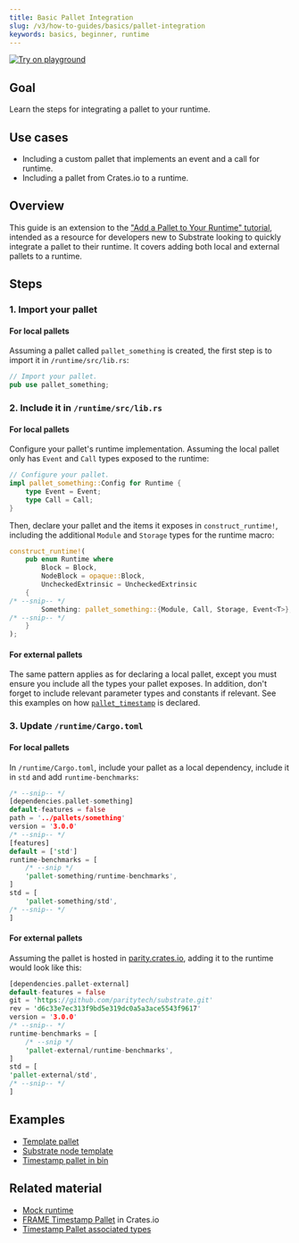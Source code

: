 ```yaml
---
title: Basic Pallet Integration
slug: /v3/how-to-guides/basics/pallet-integration
keywords: basics, beginner, runtime
---
```


[![Try on playground](https://img.shields.io/badge/Playground-Node_Template-brightgreen?logo=Parity%20Substrate)](https://playground.substrate.dev/?deploy=node-template)

## Goal

Learn the steps for integrating a pallet to your runtime.

## Use cases

- Including a custom pallet that implements an event and a call for runtime.
- Including a pallet from Crates.io to a runtime.
## Overview

This guide is an extension to the ["Add a Pallet to Your Runtime" tutorial][add-a-pallet-tutorial], intended as a resource 
for developers new to Substrate looking to quickly integrate a pallet to their runtime. It covers adding both local and external pallets to a runtime.

## Steps

### 1. Import your pallet
#### For local pallets
Assuming a pallet called `pallet_something` is created, the first step is to import it in `/runtime/src/lib.rs`:

```rust
// Import your pallet.
pub use pallet_something;
```
### 2. Include it in `/runtime/src/lib.rs` 
#### For local pallets
Configure your pallet's runtime implementation. Assuming the local pallet only has `Event` and `Call` types exposed to the runtime:

```rust
// Configure your pallet.
impl pallet_something::Config for Runtime {
	type Event = Event;
	type Call = Call;
}
```

Then, declare your pallet and the items it exposes in `construct_runtime!`, including the additional `Module` and `Storage` 
types for the runtime macro: 

```rust
construct_runtime!(
	pub enum Runtime where
		Block = Block,
		NodeBlock = opaque::Block,
		UncheckedExtrinsic = UncheckedExtrinsic
	{
/* --snip-- */
		Something: pallet_something::{Module, Call, Storage, Event<T>}, 
/* --snip-- */
	}
);
```
#### For external pallets
The same pattern applies as for declaring a local pallet, except you must ensure you include all the types your pallet exposes.
In addition, don't forget to include relevant parameter types and constants if relevant. See this examples on how [`pallet_timestamp`][timestamp-frame]
is declared.


### 3. Update `/runtime/Cargo.toml`
#### For local pallets
In `/runtime/Cargo.toml`, include your pallet as a local dependency, include it in `std` and add `runtime-benchmarks`:

```rust
/* --snip-- */
[dependencies.pallet-something]
default-features = false
path = '../pallets/something'
version = '3.0.0'
/* --snip-- */
[features]
default = ['std']
runtime-benchmarks = [
	/* --snip */
	'pallet-something/runtime-benchmarks',
]
std = [
	'pallet-something/std',
/* --snip-- */
]
```
#### For external pallets
Assuming the pallet is hosted in [parity.crates.io][parity-crates], adding it to the runtime would look like this:

```rust
[dependencies.pallet-external]
default-features = false
git = 'https://github.com/paritytech/substrate.git'
rev = 'd6c33e7ec313f9bd5e319dc0a5a3ace5543f9617'
version = '3.0.0'
/* --snip-- */
runtime-benchmarks = [
	/* --snip */
	'pallet-external/runtime-benchmarks',
]
std = [
'pallet-external/std',
/* --snip-- */
]
```
## Examples

- [Template pallet](https://github.com/substrate-developer-hub/substrate-node-template/blob/master/pallets/template/src/lib.rs#L1-L107)
- [Substrate node template][playground]
- [Timestamp pallet in bin][timestamp-frame]

## Related material

- [Mock runtime][mock-runtime] 
- [FRAME Timestamp Pallet][timestamp-crates] in Crates.io
- [Timestamp Pallet associated types][timestamp-rustdocs]

[add-a-pallet-tutorial]: https://substrate.dev/docs/en/tutorials/add-a-pallet/import-a-pallet
[playground]: playground.substrate.dev
[mock-runtime]: https://substrate.dev/docs/en/knowledgebase/runtime/tests#mock-runtime-environment
[parity-crates]: https://crates.parity.io/sc_service/index.html
[timestamp-frame]: https://github.com/paritytech/substrate/blob/master/bin/node/runtime/src/lib.rs#L413-L422
[timestamp-crates]: https://crates.io/crates/pallet-timestamp
[timestamp-rustdocs]: https://substrate.dev/rustdocs/v3.0.0/pallet_timestamp/pallet/trait.Config.html#associated-types
